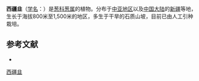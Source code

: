 {{Speciesbox
| name = 西疆韭
| status = 
| status_system = 
| image =
| genus = Allium
| species = teretifolium
| authority = Regel
}}

'''西疆韭'''（[[学名|学名]]：{{lang|la|''Allium teretifolium''}}）是[[葱科|葱科]][[葱属|葱属]]的植物。分布于[[中亚地区|中亚地区]]以及[[中国大陆|中国大陆]]的[[新疆|新疆]]等地，生长于海拔800米至1,500米的地区，多生于干旱的石质山坡，目前已由人工引种栽培。

== 参考文献 ==
<div class="references-small">
* {{cite web| url =http://www.bioinfo.cn/db05/KmzwSpecies.php?action=view&id=1213| title =西疆韭| work =《中国高等植物数据库全库》| publisher =中国科学院微生物研究所| author =昆明植物研究所| accessdate =2009-02-22| deadurl =yes| archiveurl =https://web.archive.org/web/20160305015915/http://www.bioinfo.cn/db05/KmzwSpecies.php?action=view&id=1213| archivedate =2016-03-05| df =}}
</div>
{{Taxonbar|from=Q4268460}}

[[Category:葱属|西疆韭]]


{{植物小作品}}